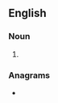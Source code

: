 {{also|satanists|sātanists}}
==English==

===Noun===
{{head|en|noun plural form}}

# {{plural of|Satanist|lang=en}}

===Anagrams===
* {{anagrams|en|a=aainssstt|assistant|stanitsas}}